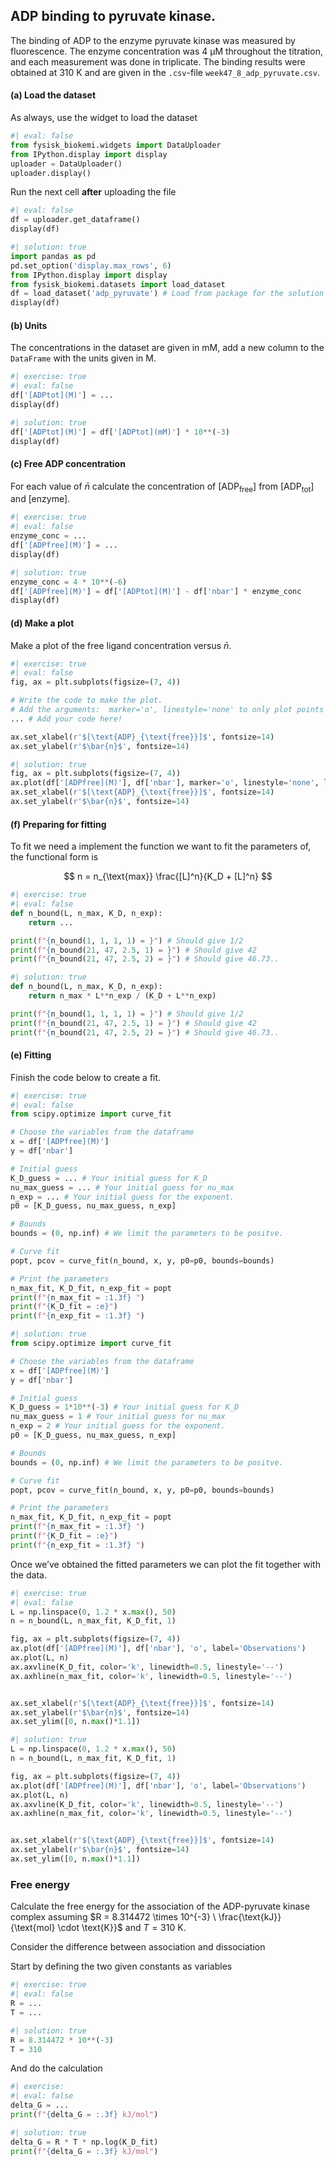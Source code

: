 ## ADP binding to pyruvate kinase. 

The binding of ADP to the enzyme pyruvate kinase was measured by fluorescence. The enzyme concentration was 4 μM throughout the titration, and each measurement was done in triplicate. The binding results were obtained at 310 K and are given in the `.csv`-file `week47_8_adp_pyruvate.csv`. 

#### (a) Load the dataset

As always, use the widget to load the dataset

```python
#| eval: false
from fysisk_biokemi.widgets import DataUploader
from IPython.display import display 
uploader = DataUploader()
uploader.display()
```

Run the next cell **after** uploading the file

```python
#| eval: false
df = uploader.get_dataframe()
display(df)
```

```python
#| solution: true
import pandas as pd
pd.set_option('display.max_rows', 6)
from IPython.display import display 
from fysisk_biokemi.datasets import load_dataset
df = load_dataset('adp_pyruvate') # Load from package for the solution so it doesn't require to interact.
display(df)
```

#### (b) Units

The concentrations in the dataset are given in mM, add a new column to the `DataFrame` 
with the units given in M. 

```python
#| exercise: true
#| eval: false
df['[ADPtot](M)'] = ...
display(df)
```

```python
#| solution: true
df['[ADPtot](M)'] = df['[ADPtot](mM)'] * 10**(-3)
display(df)
```

#### (c) Free ADP concentration 

For each value of $\bar{n}$ calculate the concentration of [ADP$_\text{free}$] from [ADP$_\text{tot}$] and [enzyme].

```python
#| exercise: true
#| eval: false
enzyme_conc = ...
df['[ADPfree](M)'] = ...
display(df)
```

```python
#| solution: true
enzyme_conc = 4 * 10**(-6)
df['[ADPfree](M)'] = df['[ADPtot](M)'] - df['nbar'] * enzyme_conc
display(df)
```

#### (d) Make a plot

Make a plot of the free ligand concentration versus $\bar{n}$. 

```python
#| exercise: true
#| eval: false
fig, ax = plt.subplots(figsize=(7, 4))

# Write the code to make the plot.
# Add the arguments:  marker='o', linestyle='none' to only plot points and not line segments.
... # Add your code here!

ax.set_xlabel(r'$[\text{ADP}_{\text{free}}]$', fontsize=14)
ax.set_ylabel(r'$\bar{n}$', fontsize=14)
```

```python
#| solution: true
fig, ax = plt.subplots(figsize=(7, 4))
ax.plot(df['[ADPfree](M)'], df['nbar'], marker='o', linestyle='none', label='Observations')
ax.set_xlabel(r'$[\text{ADP}_{\text{free}}]$', fontsize=14)
ax.set_ylabel(r'$\bar{n}$', fontsize=14)
```

#### (f) Preparing for fitting

To fit we need a implement the function we want to fit the parameters of, the functional 
form is 

$$
n = n_{\text{max}} \frac{[L]^n}{K_D + [L]^n}
$$

```python
#| exercise: true
#| eval: false
def n_bound(L, n_max, K_D, n_exp):
    return ...

print(f"{n_bound(1, 1, 1, 1) = }") # Should give 1/2
print(f"{n_bound(21, 47, 2.5, 1) = }") # Should give 42
print(f"{n_bound(21, 47, 2.5, 2) = }") # Should give 46.73..
```

```python
#| solution: true
def n_bound(L, n_max, K_D, n_exp):
    return n_max * L**n_exp / (K_D + L**n_exp)

print(f"{n_bound(1, 1, 1, 1) = }") # Should give 1/2
print(f"{n_bound(21, 47, 2.5, 1) = }") # Should give 42
print(f"{n_bound(21, 47, 2.5, 2) = }") # Should give 46.73..
```

#### (e) Fitting

Finish the code below to create a fit.

```python
#| exercise: true
#| eval: false
from scipy.optimize import curve_fit

# Choose the variables from the dataframe
x = df['[ADPfree](M)']
y = df['nbar']

# Initial guess
K_D_guess = ... # Your initial guess for K_D 
nu_max_guess = ... # Your initial guess for nu_max
n_exp = ... # Your initial guess for the exponent.
p0 = [K_D_guess, nu_max_guess, n_exp]

# Bounds
bounds = (0, np.inf) # We limit the parameters to be positve.

# Curve fit
popt, pcov = curve_fit(n_bound, x, y, p0=p0, bounds=bounds)

# Print the parameters
n_max_fit, K_D_fit, n_exp_fit = popt
print(f"{n_max_fit = :1.3f} ")
print(f"{K_D_fit = :e}")
print(f"{n_exp_fit = :1.3f} ")
```

```python
#| solution: true
from scipy.optimize import curve_fit

# Choose the variables from the dataframe
x = df['[ADPfree](M)']
y = df['nbar']

# Initial guess
K_D_guess = 1*10**(-3) # Your initial guess for K_D 
nu_max_guess = 1 # Your initial guess for nu_max
n_exp = 2 # Your initial guess for the exponent.
p0 = [K_D_guess, nu_max_guess, n_exp]

# Bounds
bounds = (0, np.inf) # We limit the parameters to be positve.

# Curve fit
popt, pcov = curve_fit(n_bound, x, y, p0=p0, bounds=bounds)

# Print the parameters
n_max_fit, K_D_fit, n_exp_fit = popt
print(f"{n_max_fit = :1.3f} ")
print(f"{K_D_fit = :e}")
print(f"{n_exp_fit = :1.3f} ")
```

Once we've obtained the fitted parameters we can plot the fit together with 
the data. 

```python
#| exercise: true
#| eval: false
L = np.linspace(0, 1.2 * x.max(), 50)
n = n_bound(L, n_max_fit, K_D_fit, 1)

fig, ax = plt.subplots(figsize=(7, 4))
ax.plot(df['[ADPfree](M)'], df['nbar'], 'o', label='Observations')
ax.plot(L, n)
ax.axvline(K_D_fit, color='k', linewidth=0.5, linestyle='--')
ax.axhline(n_max_fit, color='k', linewidth=0.5, linestyle='--')


ax.set_xlabel(r'$[\text{ADP}_{\text{free}}]$', fontsize=14)
ax.set_ylabel(r'$\bar{n}$', fontsize=14)
ax.set_ylim([0, n.max()*1.1])
```

```python
#| solution: true
L = np.linspace(0, 1.2 * x.max(), 50)
n = n_bound(L, n_max_fit, K_D_fit, 1)

fig, ax = plt.subplots(figsize=(7, 4))
ax.plot(df['[ADPfree](M)'], df['nbar'], 'o', label='Observations')
ax.plot(L, n)
ax.axvline(K_D_fit, color='k', linewidth=0.5, linestyle='--')
ax.axhline(n_max_fit, color='k', linewidth=0.5, linestyle='--')


ax.set_xlabel(r'$[\text{ADP}_{\text{free}}]$', fontsize=14)
ax.set_ylabel(r'$\bar{n}$', fontsize=14)
ax.set_ylim([0, n.max()*1.1])
```


### Free energy

Calculate the free energy for the association of the ADP-pyruvate kinase complex assuming $R = 8.314472 \times 10^{-3} \ \frac{\text{kJ}}{\text{mol} \cdot \text{K}}$  and $T = 310 \ \text{K}$. 

::: {.callout-tip}
Consider the difference between association and dissociation
:::

Start by defining the two given constants as variables

```python
#| exercise: true
#| eval: false
R = ...
T = ...
```

```python
#| solution: true
R = 8.314472 * 10**(-3)
T = 310
```

And do the calculation

```python
#| exercise:
#| eval: false
delta_G = ...
print(f"{delta_G = :.3f} kJ/mol")
```

```python
#| solution: true
delta_G = R * T * np.log(K_D_fit)
print(f"{delta_G = :.3f} kJ/mol")
```